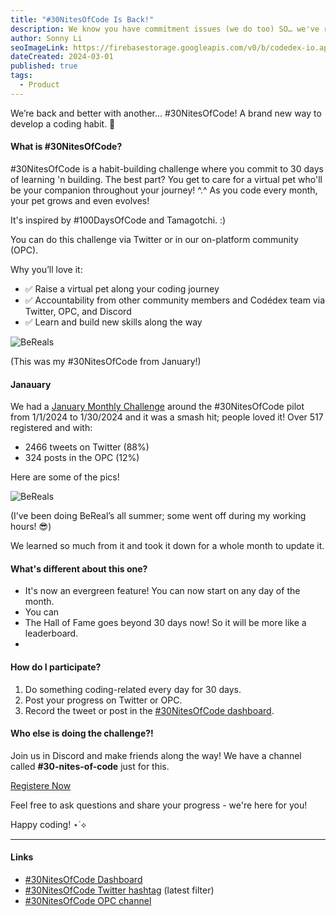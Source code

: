 ```yaml
---
title: "#30NitesOfCode Is Back!"
description: We know you have commitment issues (we do too) SO… we've re-launched #30NitesOfCode where you commit to 30 days of learning and building while raising your virtual pet! 🐣
author: Sonny Li
seoImageLink: https://firebasestorage.googleapis.com/v0/b/codedex-io.appspot.com/o/blogs%2F30-nites-of-code%2Fbanner.png?alt=media&token=a8048b46-e185-43ce-bf61-61b3adb03f22
dateCreated: 2024-03-01
published: true
tags:
  - Product
---
```


We’re back and better with another... #30NitesOfCode! A brand new way to develop a coding habit. 👾 

#### What is #30NitesOfCode?

#30NitesOfCode is a habit-building challenge where you commit to 30 days of learning 'n building. The best part? You get to care for a virtual pet who'll be your companion throughout your journey! ^.^ As you code every month, your pet grows and even evolves!

It's inspired by #100DaysOfCode and Tamagotchi. :)

You can do this challenge via Twitter or in our on-platform community (OPC).

Why you’ll love it:

- ✅ Raise a virtual pet along your coding journey
- ✅ Accountability from other community members and Codédex team via Twitter, OPC, and Discord
- ✅ Learn and build new skills along the way

![BeReals](https://i.imgur.com/Zl8fNgO.png)
<div style={{textAlign: "center"}}>(This was my #30NitesOfCode from January!)</div>

#### Janauary 

We had a [January Monthly Challenge](https://www.codedex.io/community/monthly-challenge/january-2024) around the #30NitesOfCode pilot from 1/1/2024 to 1/30/2024 and it was a smash hit; people loved it! Over 517 registered and with:

- 2466 tweets on Twitter (88%)
- 324 posts in the OPC (12%)

Here are some of the pics!

![BeReals](https://imgur.com/Q9km4Fg.png)
<div style={{textAlign: "center"}}>(I’ve been doing BeReal’s all summer; some went off during my working hours! 😎)</div>

We learned so much from it and took it down for a whole month to update it.

#### What's different about this one?

- It's now an evergreen feature! You can now start on any day of the month.
- You can 
- The Hall of Fame goes beyond 30 days now! So it will be more like a leaderboard.
- 

#### How do I participate?

1) Do something coding-related every day for 30 days.
2) Post your progress on Twitter or OPC.
3) Record the tweet or post in the [#30NitesOfCode dashboard](https://www.codedex.io/30-nites-of-code).

#### Who else is doing the challenge?!

Join us in Discord and make friends along the way! We have a channel called **#30-nites-of-code** just for this.

<div style={{ display: "flex", justifyContent: "center", marginBottom: "1.2rem", transform: "scale(.9)" }}>
  <a className="nes-btn is-warning" href="https://www.codedex.io/30-nites-of-code" target="_blank" and rel="noopener noreferrer">Registere Now</a>
</div>

Feel free to ask questions and share your progress - we're here for you!

Happy coding! ⋆˙⟡

---

#### Links

- [#30NitesOfCode Dashboard](https://www.codedex.io/30-nites-of-code)
- [#30NitesOfCode Twitter hashtag](https://twitter.com/hashtag/30NitesOfCode?src=hashtag_click&f=live) (latest filter)
- [#30NitesOfCode OPC channel](https://www.codedex.io/community/30-nites-of-code)
